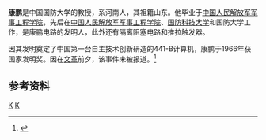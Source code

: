 '''康鹏'''是中国国防大学的教授，系河南人，其祖籍山东。他毕业于[[中国人民解放军军事工程学院|中国人民解放军军事工程学院]]，先后在[[中国人民解放军军事工程学院|中国人民解放军军事工程学院]]、[[国防科技大学|国防科技大学]]和国防大学工作，是康鹏电路的发明人，此外还有隔离阻塞电路和推拉触发器。

因其发明奠定了中国第一台自主技术创新研造的441-B计算机，康鹏于1966年获国家发明奖。因在[[文革|文革]]前夕，该事件未被报道。<ref>{{cite web |url=http://www.lovenudt.com/detail.asp?fileid=1692 |language=zh-hans |title=康鹏：中国科技“三史”第一人 |publisher=哈军工-国防科技大学校友站 |date=2010年7月11日 |accessdate=2011-09-29 |deadurl=yes |archiveurl=https://web.archive.org/web/20120722144423/http://www.lovenudt.com/detail.asp?fileid=1692 |archivedate=2012年7月22日 }}</ref>

==参考资料==
{{reflist}}

[[Category:河南人|K]]
[[Category:中国计算机科学家|K]]